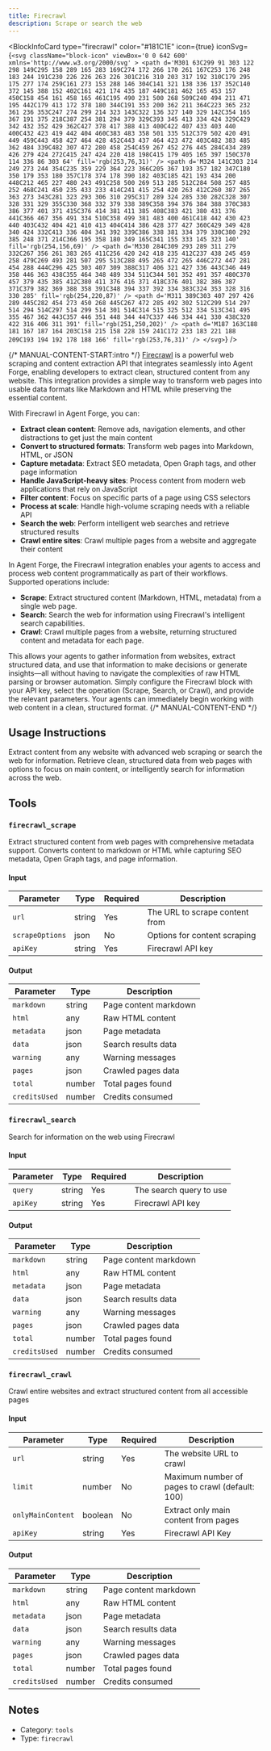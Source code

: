 ```yaml
---
title: Firecrawl
description: Scrape or search the web
---
```



<BlockInfoCard 
  type="firecrawl"
  color="#181C1E"
  icon={true}
  iconSvg={`<svg className="block-icon" viewBox='0 0 642 600' xmlns='http://www.w3.org/2000/svg' >
      <path
        d='M301 63C299 91 303 122 298 149C295 158 289 165 283 169C274 172 266 170 261 167C253 176 248 183 244 191C230 226 226 263 226 301C216 310 203 317 192 310C179 295 175 277 174 259C161 273 153 288 146 304C141 321 138 336 137 352C140 372 145 388 152 402C161 421 174 435 187 449C181 462 165 453 157 450C158 454 161 458 165 461C195 490 231 500 268 509C240 494 211 471 195 442C179 413 172 378 180 344C191 353 200 362 211 364C223 365 232 361 236 353C247 274 299 214 323 143C322 136 327 140 329 142C354 165 367 191 375 218C387 254 381 294 379 329C393 345 413 334 424 329C429 342 432 352 429 362C427 378 417 388 413 400C422 407 433 403 440 400C432 423 419 442 404 460C383 483 358 501 335 512C379 502 420 491 449 459C443 458 427 464 428 452C443 437 464 423 472 403C482 383 485 362 484 339C482 307 472 280 458 254C459 267 452 276 445 284C434 289 426 279 424 272C415 247 424 220 418 198C415 179 405 165 397 150C370 114 336 86 303 64'
        fill='rgb(253,76,31)'
      />
      <path
        d='M324 141C303 214 249 273 244 354C235 359 229 364 223 366C205 367 193 357 182 347C180 350 179 353 180 357C178 374 178 390 182 403C185 421 193 434 200 448C212 465 227 480 243 491C258 500 269 513 285 512C284 508 257 485 252 468C241 450 235 433 233 414C241 415 254 420 263 412C260 387 265 363 273 343C281 323 293 306 310 295C317 289 324 285 330 282C328 307 328 331 329 355C330 368 332 379 338 389C358 394 376 384 388 370C383 386 377 401 371 415C376 414 381 411 385 408C383 421 380 431 376 441C366 467 356 491 334 510C358 499 381 483 400 461C418 442 430 423 440 403C432 404 421 410 413 404C414 386 428 377 427 360C429 349 428 340 424 332C413 336 404 341 392 339C386 338 381 334 379 330C380 292 385 248 371 214C366 195 358 180 349 165C341 155 333 145 323 140'
        fill='rgb(254,156,69)'
      />
      <path
        d='M330 284C309 293 289 311 279 332C267 356 261 383 265 411C256 420 242 418 235 412C237 438 245 459 258 479C269 493 281 507 295 513C288 495 265 472 265 446C272 447 281 454 288 444C296 425 303 407 309 388C317 406 321 427 336 443C346 449 358 446 363 438C355 464 348 489 334 511C344 501 352 491 357 480C370 457 379 435 385 412C380 411 376 416 371 418C376 401 382 386 387 371C379 382 369 388 358 391C348 394 337 392 334 383C324 353 328 316 330 285'
        fill='rgb(254,220,87)'
      />
      <path
        d='M311 389C303 407 297 426 289 445C282 454 273 450 268 445C267 472 285 492 302 512C299 514 297 514 294 514C297 514 299 514 301 514C314 515 325 512 334 513C341 495 355 467 362 443C357 446 351 448 344 447C337 446 334 441 330 438C320 422 316 406 311 391'
        fill='rgb(251,250,202)'
      />
      <path
        d='M187 163C188 181 167 187 164 203C158 215 158 228 159 241C172 233 183 221 188 209C193 194 192 178 188 166'
        fill='rgb(253,76,31)'
      />
    </svg>`}
/>

{/* MANUAL-CONTENT-START:intro */}
[Firecrawl](https://firecrawl.dev/) is a powerful web scraping and content extraction API that integrates seamlessly into Agent Forge, enabling developers to extract clean, structured content from any website. This integration provides a simple way to transform web pages into usable data formats like Markdown and HTML while preserving the essential content.

With Firecrawl in Agent Forge, you can:

- **Extract clean content**: Remove ads, navigation elements, and other distractions to get just the main content
- **Convert to structured formats**: Transform web pages into Markdown, HTML, or JSON
- **Capture metadata**: Extract SEO metadata, Open Graph tags, and other page information
- **Handle JavaScript-heavy sites**: Process content from modern web applications that rely on JavaScript
- **Filter content**: Focus on specific parts of a page using CSS selectors
- **Process at scale**: Handle high-volume scraping needs with a reliable API
- **Search the web**: Perform intelligent web searches and retrieve structured results
- **Crawl entire sites**: Crawl multiple pages from a website and aggregate their content

In Agent Forge, the Firecrawl integration enables your agents to access and process web content programmatically as part of their workflows. Supported operations include:

- **Scrape**: Extract structured content (Markdown, HTML, metadata) from a single web page.
- **Search**: Search the web for information using Firecrawl's intelligent search capabilities.
- **Crawl**: Crawl multiple pages from a website, returning structured content and metadata for each page.

This allows your agents to gather information from websites, extract structured data, and use that information to make decisions or generate insights—all without having to navigate the complexities of raw HTML parsing or browser automation. Simply configure the Firecrawl block with your API key, select the operation (Scrape, Search, or Crawl), and provide the relevant parameters. Your agents can immediately begin working with web content in a clean, structured format.
{/* MANUAL-CONTENT-END */}


## Usage Instructions

Extract content from any website with advanced web scraping or search the web for information. Retrieve clean, structured data from web pages with options to focus on main content, or intelligently search for information across the web.



## Tools

### `firecrawl_scrape`

Extract structured content from web pages with comprehensive metadata support. Converts content to markdown or HTML while capturing SEO metadata, Open Graph tags, and page information.

#### Input

| Parameter | Type | Required | Description |
| --------- | ---- | -------- | ----------- |
| `url` | string | Yes | The URL to scrape content from |
| `scrapeOptions` | json | No | Options for content scraping |
| `apiKey` | string | Yes | Firecrawl API key |

#### Output

| Parameter | Type | Description |
| --------- | ---- | ----------- |
| `markdown` | string | Page content markdown |
| `html` | any | Raw HTML content |
| `metadata` | json | Page metadata |
| `data` | json | Search results data |
| `warning` | any | Warning messages |
| `pages` | json | Crawled pages data |
| `total` | number | Total pages found |
| `creditsUsed` | number | Credits consumed |

### `firecrawl_search`

Search for information on the web using Firecrawl

#### Input

| Parameter | Type | Required | Description |
| --------- | ---- | -------- | ----------- |
| `query` | string | Yes | The search query to use |
| `apiKey` | string | Yes | Firecrawl API key |

#### Output

| Parameter | Type | Description |
| --------- | ---- | ----------- |
| `markdown` | string | Page content markdown |
| `html` | any | Raw HTML content |
| `metadata` | json | Page metadata |
| `data` | json | Search results data |
| `warning` | any | Warning messages |
| `pages` | json | Crawled pages data |
| `total` | number | Total pages found |
| `creditsUsed` | number | Credits consumed |

### `firecrawl_crawl`

Crawl entire websites and extract structured content from all accessible pages

#### Input

| Parameter | Type | Required | Description |
| --------- | ---- | -------- | ----------- |
| `url` | string | Yes | The website URL to crawl |
| `limit` | number | No | Maximum number of pages to crawl \(default: 100\) |
| `onlyMainContent` | boolean | No | Extract only main content from pages |
| `apiKey` | string | Yes | Firecrawl API Key |

#### Output

| Parameter | Type | Description |
| --------- | ---- | ----------- |
| `markdown` | string | Page content markdown |
| `html` | any | Raw HTML content |
| `metadata` | json | Page metadata |
| `data` | json | Search results data |
| `warning` | any | Warning messages |
| `pages` | json | Crawled pages data |
| `total` | number | Total pages found |
| `creditsUsed` | number | Credits consumed |



## Notes

- Category: `tools`
- Type: `firecrawl`
